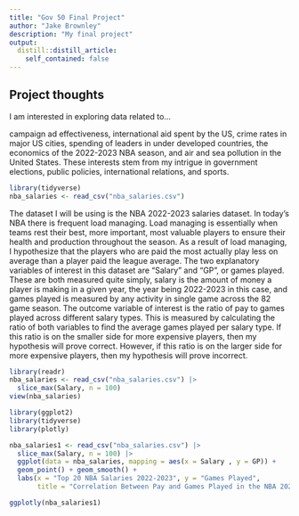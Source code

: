 ```yaml
---
title: "Gov 50 Final Project"
author: "Jake Brownley"
description: "My final project"
output:
  distill::distill_article:
    self_contained: false
---
```


## Project thoughts

I am interested in exploring data related to...

campaign ad effectiveness, international aid spent by the US, crime rates in major US cities, spending of leaders in under developed countries, the economics of the 2022-2023 NBA season, and air and sea pollution in the United States. These interests stem from my intrigue in government elections, public policies, international relations, and sports. 

```r
library(tidyverse)
nba_salaries <- read_csv("nba_salaries.csv")
```

The dataset I will be using is the NBA 2022-2023 salaries dataset. In today's NBA there is frequent load managing. Load managing is essentially when teams rest their best, more important, most valuable players to ensure their health and production throughout the season. As a result of load managing, I hypothesize that the players who are paid the most actually play less on average than a player paid the league average. The two explanatory variables of interest in this dataset are "Salary" and "GP", or games played. These are both measured quite simply, salary is the amount of money a player is making in a given year, the year being 2022-2023 in this case, and games played is measured by any activity in single game across the 82 game season. The outcome variable of interest is the ratio of pay to games played across different salary types. This is measured by calculating the ratio of both variables to find the average games played per salary type. If this ratio is on the smaller side for more expensive players, then my hypothesis will prove correct. However, if this ratio is on the larger side for more expensive players, then my hypothesis will prove incorrect. 

```r
library(readr)
nba_salaries <- read_csv("nba_salaries.csv") |> 
  slice_max(Salary, n = 100)
view(nba_salaries)
```

```r
library(ggplot2)
library(tidyverse)
library(plotly)

nba_salaries1 <- read_csv("nba_salaries.csv") |>
  slice_max(Salary, n = 100) |>
  ggplot(data = nba_salaries, mapping = aes(x = Salary , y = GP)) +
  geom_point() + geom_smooth() +
  labs(x = "Top 20 NBA Salaries 2022-2023", y = "Games Played", 
       title = "Correlation Between Pay and Games Played in the NBA 2022-2023 Season")

ggplotly(nba_salaries1)
```

